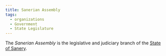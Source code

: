 ```yaml
---
title: Sanerian Assembly
tags:
  - organizations
  - Government
  - State Legislature
---
```


<Stub />

The *Sanerian Assembly* is the legislative and judiciary branch of the
[State of Sanery](/locations/sanery/).
